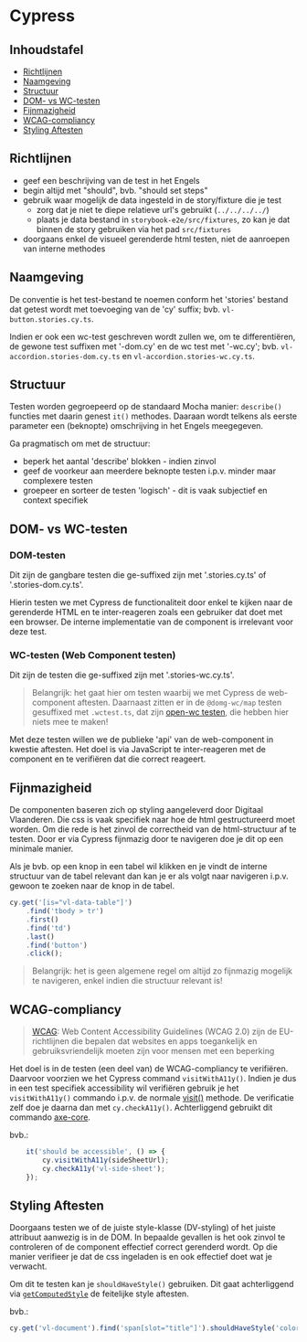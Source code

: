 
<Meta title="Bijdragen/Cypress"/>

# Cypress

## Inhoudstafel

- [Richtlijnen](#richtlijnen)
- [Naamgeving](#naamgeving)
- [Structuur](#structuur)
- [DOM- vs WC-testen](#dom--vs-wc-testen)
- [Fijnmazigheid](#fijnmazigheid)
- [WCAG-compliancy](#wcag-compliancy)
- [Styling Aftesten](#styling-aftesten)


## Richtlijnen

- geef een beschrijving van de test in het Engels
- begin altijd met "should", bvb. "should set steps"
- gebruik waar mogelijk de data ingesteld in de story/fixture die je test
    * zorg dat je niet te diepe relatieve url's gebruikt (`../../../../`)
    * plaats je data bestand in `storybook-e2e/src/fixtures`, zo kan je dat binnen
      de story gebruiken via het pad `src/fixtures`
- doorgaans enkel de visueel gerenderde html testen, niet de aanroepen van interne methodes


## Naamgeving

De conventie is het test-bestand te noemen conform het 'stories' bestand dat getest wordt met toevoeging van de 'cy'
suffix; bvb. `vl-button.stories.cy.ts`.

Indien er ook een wc-test geschreven wordt zullen we, om te differentiëren, de gewone test suffixen met '-dom.cy' en
de wc test met '-wc.cy'; bvb. `vl-accordion.stories-dom.cy.ts` en `vl-accordion.stories-wc.cy.ts`.


## Structuur

Testen worden gegroepeerd op de standaard Mocha manier: `describe()` functies met daarin genest `it()` methodes.
Daaraan wordt telkens als eerste parameter een (beknopte) omschrijving in het Engels meegegeven.

Ga pragmatisch om met de structuur:
 - beperk het aantal 'describe' blokken - indien zinvol
 - geef de voorkeur aan meerdere beknopte testen i.p.v. minder maar complexere testen
 - groepeer en sorteer de testen 'logisch' - dit is vaak subjectief en context specifiek


## DOM- vs WC-testen

### DOM-testen

Dit zijn de gangbare testen die ge-suffixed zijn met '.stories.cy.ts' of '.stories-dom.cy.ts'.

Hierin testen we met Cypress de functionaliteit door enkel te kijken naar de gerenderde HTML en te inter-reageren zoals
een gebruiker dat doet met een browser. De interne implementatie van de component is irrelevant voor deze test.

### WC-testen (Web Component testen)

Dit zijn de testen die ge-suffixed zijn met '.stories-wc.cy.ts'.

> Belangrijk: het gaat hier om testen waarbij we met Cypress de web-component aftesten. Daarnaast zitten er in de
              `@domg-wc/map` testen gesuffixed met `.wctest.ts`, dat zijn
              [open-wc testen](https://open-wc.org/docs/testing/testing-package/), die hebben hier niets mee te maken!

Met deze testen willen we de publieke 'api' van de web-component in kwestie aftesten. Het doel is via JavaScript te
inter-reageren met de component en te verifiëren dat die correct reageert.


## Fijnmazigheid

De componenten baseren zich op styling aangeleverd door Digitaal Vlaanderen. Die css is vaak specifiek naar hoe
de html gestructureerd moet worden. Om die rede is het zinvol de correctheid van de html-structuur af te testen.
Door er via Cypress fijnmazig door te navigeren doe je dit op een minimale manier.

Als je bvb. op een knop in een tabel wil klikken en je vindt de interne structuur van de tabel relevant dan kan
je er als volgt naar navigeren i.p.v. gewoon te zoeken naar de knop in de tabel.
```ts
cy.get('[is="vl-data-table"]')
    .find('tbody > tr')
    .first()
    .find('td')
    .last()
    .find('button')
    .click();
```

> Belangrijk: het is geen algemene regel om altijd zo fijnmazig mogelijk te navigeren, enkel indien die structuur
              relevant is!


## WCAG-compliancy

> [WCAG](https://nl.wikipedia.org/wiki/Web_Content_Accessibility_Guidelines): Web Content Accessibility Guidelines
  (WCAG 2.0) zijn de EU-richtlijnen die bepalen dat websites en apps toegankelijk en gebruiksvriendelijk moeten zijn
  voor mensen met een beperking

Het doel is in de testen (een deel van) de WCAG-compliancy te verifiëren. Daarvoor voorzien we het Cypress
command `visitWithA11y()`. Indien je dus in een test specifiek accessibility wil verifiëren gebruik je het
`visitWithA11y()` commando i.p.v. de normale [visit()](https://docs.cypress.io/api/commands/visit) methode.
De verificatie zelf doe je daarna dan met `cy.checkA11y()`. Achterliggend gebruikt dit commando
[axe-core](https://github.com/dequelabs/axe-core).

bvb.:
```ts
    it('should be accessible', () => {
        cy.visitWithA11y(sideSheetUrl);
        cy.checkA11y('vl-side-sheet');
    });
```


## Styling Aftesten

Doorgaans testen we of de juiste style-klasse (DV-styling) of het juiste attribuut aanwezig is in de DOM. In bepaalde
gevallen is het ook zinvol te controleren of de component effectief correct gerenderd wordt. Op die manier verifieer
je dat de css ingeladen is en ook effectief doet wat je verwacht.

Om dit te testen kan je `shouldHaveStyle()` gebruiken. Dit gaat achterliggend via
[`getComputedStyle`](https://developer.mozilla.org/en-US/docs/Web/API/Window/getComputedStyle) de feitelijke style
aftesten.

bvb.:
```ts
cy.get('vl-document').find('span[slot="title"]').shouldHaveStyle('color', 'rgb(0, 85, 204)');
```
